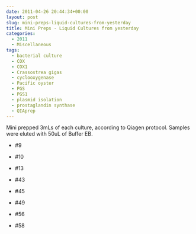 ```yaml
---
date: 2011-04-26 20:44:34+00:00
layout: post
slug: mini-preps-liquid-cultures-from-yesterday
title: Mini Preps - Liquid Cultures from yesterday
categories:
  - 2011
  - Miscellaneous
tags:
  - bacterial culture
  - COX
  - COX1
  - Crassostrea gigas
  - cyclooxygenase
  - Pacific oyster
  - PGS
  - PGS1
  - plasmid isolation
  - prostaglandin synthase
  - QIAprep
---
```


Mini prepped 3mLs of each culture, according to Qiagen protocol. Samples were eluted with 50uL of Buffer EB.




    
  * #9

    
  * #10

    
  * #13

    
  * #43

    
  * #45

    
  * #49

    
  * #56

    
  * #58


